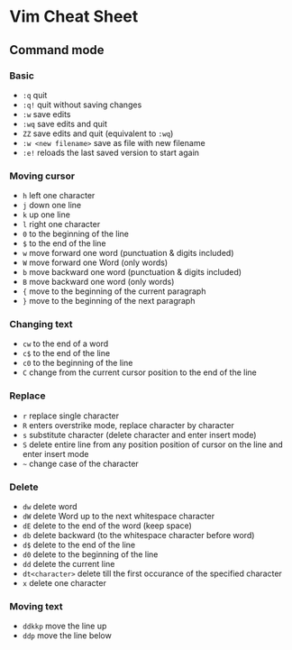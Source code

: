 # Vim Cheat Sheet

## Command mode

### Basic

* `:q` quit
* `:q!` quit without saving changes
* `:w` save edits
* `:wq` save edits and quit
* `ZZ` save edits and quit (equivalent to `:wq`)
* `:w <new filename>` save as file with new filename
* `:e!` reloads the last saved version to start again

### Moving cursor

* `h` left one character
* `j` down one line
* `k` up one line
* `l` right one character
* `0` to the beginning of the line
* `$` to the end of the line
* `w` move forward one word (punctuation & digits included)
* `W` move forward one Word (only words)
* `b` move backward one word (punctuation & digits included)
* `B` move backward one word (only words)
* `{` move to the beginning of the current paragraph
* `}` move to the beginning of the next paragraph

### Changing text

* `cw` to the end of a word
* `c$` to the end of the line
* `c0` to the beginning of the line
* `C` change from the current cursor position to the end of the line

### Replace

* `r` replace single character
* `R` enters overstrike mode, replace character by character
* `s` substitute character (delete character and enter insert mode)
* `S` delete entire line from any position position of cursor on the line and enter insert mode 
* `~` change case of the character

### Delete

* `dw` delete word
* `dW` delete Word up to the next whitespace character
* `dE` delete to the end of the word (keep space)
* `db` delete backward (to the whitespace character before word)
* `d$` delete to the end of the line
* `d0` delete to the beginning of the line
* `dd` delete the current line
* `dt<character>` delete till the first occurance of the specified character
* `x` delete one character

### Moving text

* `ddkkp` move the line up
* `ddp` move the line below
